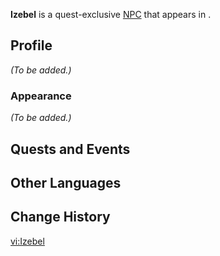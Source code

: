 {{Meta
<!-- Remove this template after adding the missing info -->
|missing_NPC_profile  = yes
<!--
|missing_NPC_idle     = yes
|missing_NPC_dialogue = yes
-->
}}
{{Character Infobox
|type             = Quest NPC
|image            = NPC Izebel.png
|realname         = <!-- Optional, if different from in-game name -->
|deceased         = <!-- Past (for deceased prior to events of the game) or free response -->
|region           = Sumeru
|location         = Sumeru
|affiliation      = 
|title            = 

|ancestry         = <!-- Clan/family -->
|father           = Alyasa
|mother           = Ashera
|spouse           = 
|sibling          = Ilyas
|child            = 
|relative         = 

|voiceEN          = 
|voiceCN          = 
|voiceJP          = 
|dialoguereward   = 
}}
'''Izebel''' is a quest-exclusive [[NPC]] that appears in {{Quest|A Thorough Investigation}}.
<!--
==Location==
{{subst:#tag:gallery|
NPC Location {{subst:PAGENAME}}.png{{subst:!}}{{subst:PAGENAME}}'s location
NPC Location {{subst:PAGENAME}} Context.png{{subst:!}}Additional context
}}
-->
==Profile==
<!--Detailed story/lore information goes here.-->
''(To be added.)''

===Appearance===
<!--Keep appearance section short and concise. Limit to 2 paragraphs with 3-4 sentences each.-->
''(To be added.)''

==Quests and Events==
{{Quests and Events}}
<!--
==Idle Quotes==
{{Dialogue Start}}
: {{DIcon|Idle}} {{Tx}}
:: {{A|VO {{subst:PAGENAME}} 01.ogg}} "{{Tx}}"
{{Dialogue End}}

==Dialogue==
{{Dialogue Start}}
:'''{{subst:PAGENAME}}:''' 
:{{DIcon}}
{{Dialogue End}}
<!--
==Event Dialogue==
===Event Name===
{{Dialogue Start}}
:'''{{subst:PAGENAME}}:'''
{{Dialogue End}}

==Trivia==
* 
-->
==Other Languages==
{{Other Languages
|default_hidden = 1
|en      = Izebel
|zhs     = 伊洁贝儿
|zhs_rm  = Yījiébèi'ér
|zht     = 伊潔貝兒
|zht_rm  = Yījiébèi'ér
|ja      = イゼベル
|ja_rm   = Izeberu
|ko      = 이세벨
|es      = Izébel
|fr      = Izebel
|ru      = Иезавель
|th      = Izebel
|vi      = Izebel
|de      = Izebel
|id      = Izebel
|pt      = Izebel
|tr      = Izebel
|it      = Izebel
}}

==Change History==
{{Change History|3.4}}
<!--
==References==
{{Reflist}}
-->

[[vi:Izebel]]